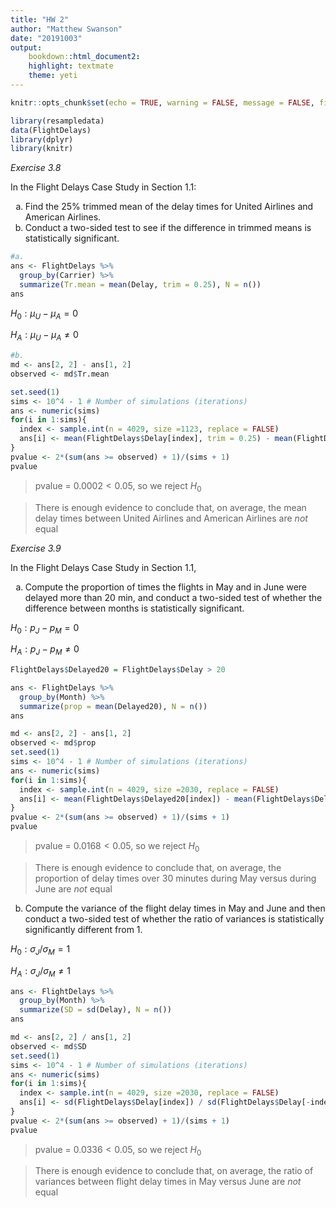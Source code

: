 ```yaml
---
title: "HW 2"
author: "Matthew Swanson"
date: "20191003"
output: 
    bookdown::html_document2:
    highlight: textmate
    theme: yeti
---
```


```r
knitr::opts_chunk$set(echo = TRUE, warning = FALSE, message = FALSE, fig.align = "center", comment = NA, options(scipen=999))
```

```r
library(resampledata)
data(FlightDelays)
library(dplyr)
library(knitr)
```

*Exercise 3.8*

In the Flight Delays Case Study in Section 1.1:

a. Find the 25% trimmed mean of the delay times for United Airlines and American Airlines.
b. Conduct a two-sided test to see if the difference in trimmed means is statistically significant.

```r
#a.
ans <- FlightDelays %>% 
  group_by(Carrier) %>% 
  summarize(Tr.mean = mean(Delay, trim = 0.25), N = n())
ans
```

$H_0:\mu_U - \mu_A = 0$

$H_A: \mu_U - \mu_A \neq 0$

```r
#b.
md <- ans[2, 2] - ans[1, 2]
observed <- md$Tr.mean

set.seed(1)
sims <- 10^4 - 1 # Number of simulations (iterations)
ans <- numeric(sims)
for(i in 1:sims){
  index <- sample.int(n = 4029, size =1123, replace = FALSE)
  ans[i] <- mean(FlightDelays$Delay[index], trim = 0.25) - mean(FlightDelays$Delay[-index], trim = 0.25)
}
pvalue <- 2*(sum(ans >= observed) + 1)/(sims + 1)
pvalue
```

> pvalue = $0.0002 < 0.05$, so we reject $H_0$

> There is enough evidence to conclude that, on average, the mean delay times between United Airlines and American Airlines are *not* equal

*Exercise 3.9*

In the Flight Delays Case Study in Section 1.1,

a. Compute the proportion of times the flights in May and in June were delayed more than 20 min, and conduct a two-sided test of whether the difference between months is statistically significant.

$H_0:p_J - p_M = 0$

$H_A: p_J - p_M \neq 0$

```r
FlightDelays$Delayed20 = FlightDelays$Delay > 20

ans <- FlightDelays %>%
  group_by(Month) %>%
  summarize(prop = mean(Delayed20), N = n())
ans

md <- ans[2, 2] - ans[1, 2]
observed <- md$prop
set.seed(1)
sims <- 10^4 - 1 # Number of simulations (iterations)
ans <- numeric(sims)
for(i in 1:sims){
  index <- sample.int(n = 4029, size =2030, replace = FALSE)
  ans[i] <- mean(FlightDelays$Delayed20[index]) - mean(FlightDelays$Delayed20[-index])
}
pvalue <- 2*(sum(ans >= observed) + 1)/(sims + 1)
pvalue
```

> pvalue = $0.0168 < 0.05$, so we reject $H_0$

> There is enough evidence to conclude that, on average, the proportion of delay times over 30 minutes during May versus during June are *not* equal

b. Compute the variance of the flight delay times in May and June and then conduct a two-sided test of whether the ratio of variances is statistically significantly different from 1.

$H_0:\sigma_J / \sigma_M = 1$

$H_A: \sigma_J / \sigma_M \neq 1$

```r
ans <- FlightDelays %>%
  group_by(Month) %>%
  summarize(SD = sd(Delay), N = n())
ans

md <- ans[2, 2] / ans[1, 2]
observed <- md$SD
set.seed(1)
sims <- 10^4 - 1 # Number of simulations (iterations)
ans <- numeric(sims)
for(i in 1:sims){
  index <- sample.int(n = 4029, size =2030, replace = FALSE)
  ans[i] <- sd(FlightDelays$Delay[index]) / sd(FlightDelays$Delay[-index])
}
pvalue <- 2*(sum(ans >= observed) + 1)/(sims + 1)
pvalue
```

> pvalue = $0.0336 < 0.05$, so we reject $H_0$

> There is enough evidence to conclude that, on average, the ratio of variances between flight delay times in May versus June are *not* equal
